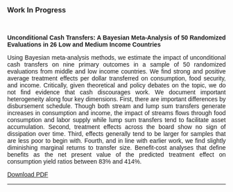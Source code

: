 

### Work In Progress 
<br>
<!--
<img src="project_1_banner.png" style="height: 100%; width: 100%; object-fit: contain" onclick="window.open('https://arxiv.org/abs/2210.07278', 'blank');"/> 

-->
<body style="font-family: 'Calibri', sans-serif;text-align:justify">

<strong>Unconditional Cash Transfers: A Bayesian Meta-Analysis of 50 Randomized Evaluations in 26 Low and Medium Income Countries</strong>

Using Bayesian meta-analysis methods, we estimate the impact of unconditional cash transfers on nine primary outcomes in a sample of 50 randomized evaluations from middle and low income countries. We find strong and positive average treatment effects per dollar transferred on consumption, food security, and income. Critically, given theoretical and policy debates on the topic, we do not find evidence that cash discourages work. We document important heterogeneity along four key dimensions. First, there are important differences by disbursement schedule. Though both stream and lump sum transfers generate increases in consumption and income, the impact of streams flows through food consumption and labor supply while lump sum transfers tend to facilitate asset accumulation. Second, treatment effects across the board show no sign of dissipation over time. Third, effects generally tend to be larger for samples that are less poor to begin with. Fourth, and in line with earlier work, we find slightly diminishing marginal returns to transfer size. Benefit-cost analyses that define benefits as the net present value of the predicted treatment effect on consumption yield ratios between 83\% and 414\%.

</body>

[Download PDF](UCT_Meta_Analysis.pdf) 

----


